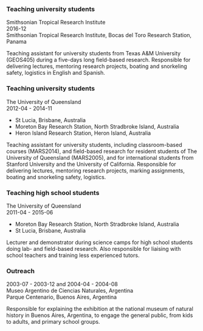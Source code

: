 ### Teaching university students

Smithsonian Tropical Research Institute  
2016-12  
Smithsonian Tropical Research Institute, Bocas del Toro Research Station, Panama  

Teaching assistant for university students from Texas A&M University (GEOS405) during a five-days long field-based research. Responsible for delivering lectures, mentoring research projects, boating and snorkeling safety, logistics in English and Spanish.

### Teaching university students

The University of Queensland  
2012-04 - 2014-11  

* St Lucia, Brisbane, Australia
* Moreton Bay Research Station, North Stradbroke Island, Australia
* Heron Island Research Station, Heron Island, Australia

Teaching assistant for university students, including classroom-based courses (MARS2014), and field-based research for resident students of The University of Queensland (MARS2005), and for international students from Stanford University and the University of California. Responsible for delivering lectures, mentoring research projects, marking assignments, boating and snorkeling safety, logistics.

### Teaching high school students

The University of Queensland  
2011-04 - 2015-06  

* Moreton Bay Research Station, North Stradbroke Island, Australia
* St Lucia, Brisbane, Australia

Lecturer and demonstrator during science camps for high school students doing lab- and field-based research. Also responsible for liaising with school teachers and training less experienced tutors.

### Outreach

2003-07 - 2003-12 and 2004-04 - 2004-08  
Museo Argentino de Ciencias Naturales, Argentina  
Parque Centenario, Buenos Aires, Argentina  

Responsible for explaining the exhibition at the national museum of natural history in Buenos Aires, Argentina, to engage the general public, from kids to adults, and primary school groups.
